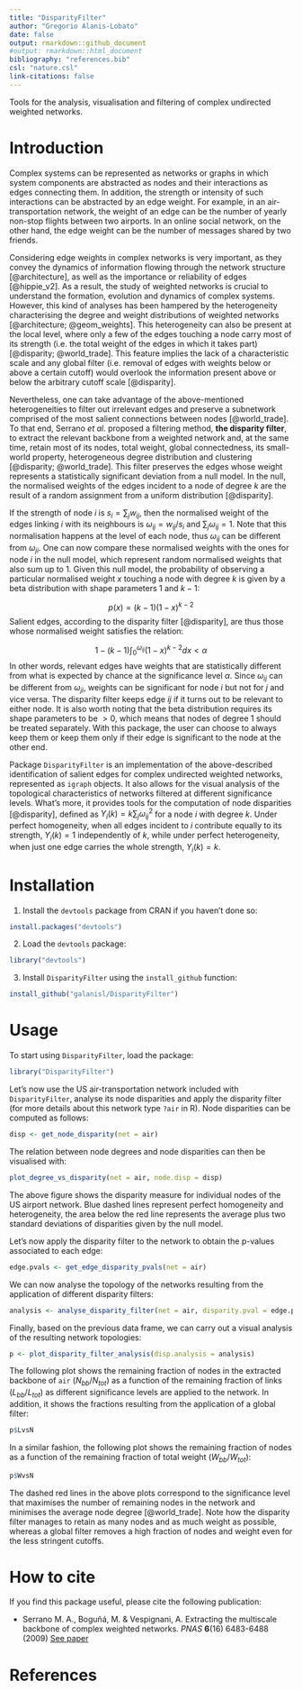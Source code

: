 ```yaml
---
title: "DisparityFilter"
author: "Gregorio Alanis-Lobato"
date: false
output: rmarkdown::github_document
#output: rmarkdown::html_document
bibliography: "references.bib"
csl: "nature.csl"
link-citations: false
---
```


Tools for the analysis, visualisation and filtering of complex undirected weighted networks.

# Introduction

Complex systems can be represented as networks or graphs in which system components are abstracted as nodes and their interactions as edges connecting them. In addition, the strength or intensity of such interactions can be abstracted by an edge weight. For example, in an air-transportation network, the weight of an edge can be the number of yearly non-stop flights between two airports. In an online social network, on the other hand, the edge weight can be the number of messages shared by two friends.

Considering edge weights in complex networks is very important, as they convey the dynamics of information flowing through the network structure [@architecture], as well as the importance or reliability of edges [@hippie_v2]. As a result, the study of weighted networks is crucial to understand the formation, evolution and dynamics of complex systems. However, this kind of analyses has been hampered by the heterogeneity characterising the degree and weight distributions of weighted networks [@architecture; @geom_weights]. This heterogeneity can also be present at the local level, where only a few of the edges touching a node carry most of its strength (i.e. the total weight of the edges in which it takes part) [@disparity; @world_trade]. This feature
implies the lack of a characteristic scale and any global filter (i.e. removal of edges with weights below or above a certain cutoff) would overlook the information present above or below the arbitrary cutoff scale [@disparity].

Nevertheless, one can take advantage of the above-mentioned heterogeneities to filter out irrelevant edges and preserve a subnetwork comprised of the most salient connections between nodes [@world_trade]. To that end, Serrano *et al.* proposed a filtering method, **the disparity filter**, to extract the relevant backbone from a weighted network and, at the same time, retain most of its nodes, total weight, global connectedness, its small-world property, heterogeneous degree distribution and clustering [@disparity; @world_trade]. This filter preserves the edges whose weight represents a statistically significant deviation from a null model. In the null, the normalised weights of the edges incident to a node of degree $k$ are the result of a random assignment from a uniform distribution [@disparity].

If the strength of node $i$ is $s_i = \sum_j w_{ij}$, then the normalised weight of the edges linking $i$ with its neighbours is $\omega_{ij} = w_{ij}/s_i$ and $\sum_j \omega_{ij} = 1$. Note that this normalisation happens at the level of each node, thus $\omega_{ij}$ can be different from $\omega_{ji}$. One can now compare these normalised weights with the ones for node $i$ in the null model, which represent random normalised weights that also sum up to 1. Given this null model, the probability of observing a particular normalised weight $x$ touching a node with degree $k$ is given by a beta distribution with shape parameters $1$ and $k-1$:

$$p(x) = (k - 1)(1 - x)^{k - 2}$$
Salient edges, according to the disparity filter [@disparity], are thus those whose normalised weight satisfies the relation:

$$1 - (k - 1)\int_0^{\omega_{ij}}(1- x)^{k - 2}dx < \alpha$$
In other words, relevant edges have weights that are statistically different from what is expected by chance at the significance level $\alpha$. Since $\omega_{ij}$ can be different from $\omega_{ji}$, weights can be significant for node $i$ but not for $j$ and vice versa. The disparity filter keeps edge $ij$ if it turns out to be relevant to either node. It is also worth noting that the beta distribution requires its shape parameters to be $> 0$, which means that nodes of degree $1$ should be treated separately. With this package, the user can choose to always keep them or keep them only if their edge is significant to the node at the other end.

Package `DisparityFilter` is an implementation of the above-described identification of salient edges for complex undirected weighted networks, represented as `igraph` objects. It also allows for the visual analysis of the topological characteristics of networks filtered at different significance levels. What's more, it provides tools for the computation of node disparities [@disparity], defined as $\Upsilon_i(k) = k\sum_j \omega_{ij}^2$ for a node $i$ with degree $k$. Under perfect homogeneity, when all edges incident to $i$ contribute equally to its strength, $\Upsilon_i(k) = 1$ independently of $k$, while under perfect heterogeneity, when just one edge carries the whole strength, $\Upsilon_i(k) = k$.

# Installation

1. Install the `devtools` package from CRAN if you haven't done so:

```r
install.packages("devtools")
```

2. Load the `devtools` package:

```r
library("devtools")
```

3. Install `DisparityFilter` using the `install_github` function:

```r
install_github("galanisl/DisparityFilter")
```

# Usage

To start using `DisparityFilter`, load the package:

```r
library("DisparityFilter")
```

Let's now use the US air-transportation network included with `DisparityFilter`, analyse its node disparities and apply the disparity filter (for more details about this network type `?air` in R). Node disparities can be computed as follows:

```r
disp <- get_node_disparity(net = air)
```

The relation between node degrees and node disparities can then be visualised with:

```r
plot_degree_vs_disparity(net = air, node.disp = disp)
```

The above figure shows the disparity measure for individual nodes of the US airport network. Blue dashed lines represent perfect homogeneity and heterogeneity, the area below the red line represents the average plus two standard deviations of disparities given by the null model.

Let's now apply the disparity filter to the network to obtain the p-values associated to each edge:

```r
edge.pvals <- get_edge_disparity_pvals(net = air)
```

We can now analyse the topology of the networks resulting from the application of different disparity filters:

```r
analysis <- analyse_disparity_filter(net = air, disparity.pval = edge.pvals, step = 0.01)
```

Finally, based on the previous data frame, we can carry out a visual analysis of the resulting network topologies:

```r
p <- plot_disparity_filter_analysis(disp.analysis = analysis)
```

The following plot shows the remaining fraction of nodes in the extracted backbone of `air` ($N_{bb}/N_{tot}$) as a function of the remaining fraction of links ($L_{bb}/L_{tot}$) as different significance levels are applied to the network. In addition, it shows the fractions resulting from the application of a global filter:

```r
p$LvsN
```

In a similar fashion, the following plot shows the remaining fraction of nodes as a function of the remaining fraction of total weight ($W_{bb}/W_{tot}$):

```r
p$WvsN
```

The dashed red lines in the above plots correspond to the significance level that maximises the number of remaining nodes in the network and minimises the average node degree [@world_trade]. Note how the disparity filter manages to retain as many nodes and as much weight as possible, whereas a global filter removes a high fraction of nodes and weight even for the less stringent cutoffs.

# How to cite

If you find this package useful, please cite the following publication:

- Serrano M. A., Boguñá, M. & Vespignani, A. Extracting the multiscale backbone of complex weighted networks. *PNAS* **6**(16) 6483-6488 (2009) [See paper](http://www.pnas.org/content/106/16/6483.full)

# References